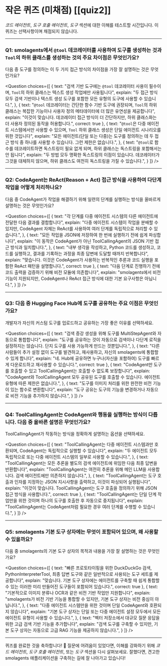 # 작은 퀴즈 (미채점) [[quiz2]]

*코드 에이전트*, *도구 호출 에이전트*, *도구* 섹션에 대한 이해를 테스트할 시간입니다. 이 퀴즈는 선택사항이며 채점되지 않습니다.

---

### Q1: smolagents에서 `@tool` 데코레이터를 사용하여 도구를 생성하는 것과 `Tool`의 하위 클래스를 생성하는 것의 주요 차이점은 무엇인가요?

다음 중 도구를 정의하는 이 두 가지 접근 방식의 차이점을 가장 잘 설명하는 것은 무엇인가요?

<Question
choices={[
  {
    text: "검색 기반 도구에는 <code>@tool</code> 데코레이터 사용이 필수이며, <code>Tool</code>의 하위 클래스는 텍스트 생성 작업에만 사용됩니다",
    explain: "두 접근 방식 모두 검색 기반이나 텍스트 생성 도구를 포함한 모든 유형의 도구에 사용할 수 있습니다.",
  },
  {
    text: "<code>@tool</code> 데코레이터는 간단한 함수 기반 도구에 권장되며, <code>Tool</code>의 하위 클래스는 복잡한 기능이나 사용자 정의 메타데이터에 더 많은 유연성을 제공합니다",
    explain: "이것이 맞습니다. 데코레이터 접근 방식이 더 간단하지만, 하위 클래스화는 더 사용자 정의된 동작을 허용합니다.",
    correct: true
  },
  {
    text: "<code>@tool</code>은 다중 에이전트 시스템에서만 사용할 수 있으며, <code>Tool</code> 하위 클래스 생성은 단일 에이전트 시나리오를 위한 것입니다",
    explain: "모든 에이전트(단일 또는 다중)는 도구를 정의하는 데 두 접근 방식 중 하나를 사용할 수 있습니다. 그런 제한은 없습니다.",
  },
  {
    text: "<code>@tool</code>로 함수를 데코레이트하면 독스트링이 필요 없게 되며, 하위 클래스는 독스트링을 포함해서는 안 됩니다",
    explain: "두 방법 모두 명확한 독스트링의 이점이 있습니다. 데코레이터가 그것을 대체하지 않으며, 하위 클래스도 여전히 독스트링을 가질 수 있습니다.",
  }
]}
/>

---

### Q2: CodeAgent는 ReAct(Reason + Act) 접근 방식을 사용하여 다단계 작업을 어떻게 처리하나요?

다음 중 CodeAgent가 작업을 해결하기 위해 일련의 단계를 실행하는 방식을 올바르게 설명하는 것은 무엇인가요?

<Question
choices={[
  {
    text: "각 단계를 다중 에이전트 시스템의 다른 에이전트에 전달한 다음 결과를 결합합니다",
    explain: "다중 에이전트 시스템이 작업을 분배할 수 있지만, CodeAgent 자체는 ReAct를 사용하여 여러 단계를 독립적으로 처리할 수 있습니다.",
  },
  {
    text: "모든 작업을 JSON에 저장하여 한 번에 실행하기 전에 쉽게 파싱합니다",
    explain: "이 동작은 CodeAgent가 아닌 ToolCallingAgent의 JSON 기반 접근 방식과 일치합니다.",
  },
  {
    text: "내부 생각을 작성하고, Python 코드를 생성하고, 코드를 실행하고, 결과를 기록하는 과정을 최종 답변에 도달할 때까지 반복합니다",
    explain: "맞습니다. 이것은 CodeAgent가 사용하는 반복적인 추론과 코드 실행을 포함한 ReAct 패턴을 설명합니다.",
    correct: true
  },
  {
    text: "다음 단계로 진행하기 전에 코드 출력을 검증하기 위해 비전 모듈에 의존합니다",
    explain: "smolagents에서 비전 기능이 지원되지만, CodeAgent나 ReAct 접근 방식에 대한 기본 요구사항은 아닙니다.",
  }
]}
/>

---

### Q3: 다음 중 Hugging Face Hub에 도구를 공유하는 주요 이점은 무엇인가요?

개발자가 자신의 커스텀 도구를 업로드하고 공유하는 가장 좋은 이유를 선택하세요.

<Question
choices={[
  {
    text: "검색 증강 생성을 위해 도구를 MultiStepAgent와 자동으로 통합합니다",
    explain: "도구를 공유하는 것이 자동으로 검색이나 다단계 로직을 설정하지는 않습니다. 단지 도구를 사용 가능하게 만드는 것뿐입니다.",
  },
  {
    text: "다른 사람들이 추가 설정 없이 도구를 발견하고, 재사용하고, 자신의 smolagents에 통합할 수 있게 합니다",
    explain: "네. Hub에 공유하면 누구나(자신을 포함하여) 도구를 빠르게 다운로드하고 재사용할 수 있습니다.",
    correct: true
  },
  {
    text: "CodeAgent만 도구를 호출할 수 있고 ToolCallingAgent는 호출할 수 없도록 보장합니다",
    explain: "CodeAgent와 ToolCallingAgent 모두 공유된 도구를 호출할 수 있습니다. 에이전트 유형에 따른 제한은 없습니다.",
  },
  {
    text: "도구를 이미지 처리를 위한 완전한 비전 기능이 있는 함수로 변환합니다",
    explain: "도구 공유는 도구의 기능을 변경하거나 자동으로 비전 기능을 추가하지 않습니다.",
  }
]}
/>

---

### Q4: ToolCallingAgent는 CodeAgent와 행동을 실행하는 방식이 다릅니다. 다음 중 올바른 설명은 무엇인가요?

ToolCallingAgent가 작동하는 방식을 정확하게 설명하는 옵션을 선택하세요.

<Question
choices={[
  {
    text: "ToolCallingAgent는 다중 에이전트 시스템과만 호환되며, CodeAgent는 독립적으로 실행할 수 있습니다",
    explain: "두 에이전트 모두 독립적으로 또는 다중 에이전트 시스템의 일부로 사용할 수 있습니다.",
  },
  {
    text: "ToolCallingAgent는 모든 추론을 별도의 검색 에이전트에 위임한 다음 최종 답변을 반환합니다",
    explain: "ToolCallingAgent는 여전히 추론을 위해 메인 LLM을 사용합니다. 검색 에이전트에만 의존하지 않습니다.",
  },
  {
    text: "ToolCallingAgent는 도구 호출과 인자를 지정하는 JSON 지시사항을 출력하고, 이것이 파싱되어 실행됩니다",
    explain: "이것이 맞습니다. ToolCallingAgent는 도구 호출을 정의하기 위해 JSON 접근 방식을 사용합니다.",
    correct: true
  },
  {
    text: "ToolCallingAgent는 단일 단계 작업만을 위한 것이며 하나의 도구를 호출한 후 자동으로 중지됩니다",
    explain: "ToolCallingAgent는 CodeAgent처럼 필요한 경우 여러 단계를 수행할 수 있습니다.",
  }
]}
/>

---

### Q5: smolagents 기본 도구 상자에는 무엇이 포함되어 있으며, 왜 사용할 수 있을까요?

다음 중 smolagents의 기본 도구 상자의 목적과 내용을 가장 잘 설명하는 것은 무엇인가요?

<Question
choices={[
  {
    text: "빠른 프로토타이핑을 위한 DuckDuckGo 검색, PythonInterpreterTool, 최종 답변 도구와 같은 일반적으로 사용되는 도구 세트를 제공합니다",
    explain: "맞습니다. 기본 도구 상자에는 에이전트를 구축할 때 쉽게 통합할 수 있는 이러한 미리 만들어진 도구들이 포함되어 있습니다.",
    correct: true
  },
  {
    text: "기본적으로 이미지 분류나 OCR과 같은 비전 기반 작업만 지원합니다",
    explain: "smolagents가 비전 기반 기능을 통합할 수 있지만, 기본 도구 상자는 비전 중심이 아닙니다.",
  },
  {
    text: "다중 에이전트 시스템만을 위한 것이며 단일 CodeAgent와 호환되지 않습니다",
    explain: "기본 도구 상자는 단일 또는 다중 에이전트 설정 모두에서 모든 에이전트 유형이 사용할 수 있습니다.",
  },
  {
    text: "벡터 저장소에서 대규모 질문 응답을 위한 고급 검색 기반 기능을 추가합니다",
    explain: "검색 도구를 구축할 수 있지만, 기본 도구 상자는 자동으로 고급 RAG 기능을 제공하지 않습니다.",
  }
]}
/>

---

퀴즈를 완료한 것을 축하합니다! 🎉 질문에 어려움이 있었다면, 이해를 강화하기 위해 *코드 에이전트*, *도구 호출 에이전트*, 또는 *도구* 섹션을 다시 살펴보세요. 잘했다면, 견고한 smolagents 애플리케이션을 구축하는 길에 잘 나아가고 있습니다! 